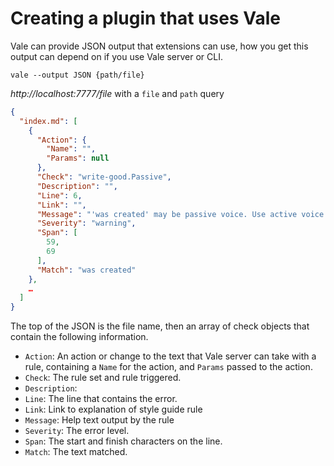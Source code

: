 # Creating a plugin that uses Vale


Vale can provide JSON output that extensions can use, how you get this output can depend on if you use Vale server or CLI.



```shell
vale --output JSON {path/file}
```

_http://localhost:7777/file_ with a `file` and `path` query


```json
{
  "index.md": [
    {
      "Action": {
        "Name": "",
        "Params": null
      },
      "Check": "write-good.Passive",
      "Description": "",
      "Line": 6,
      "Link": "",
      "Message": "'was created' may be passive voice. Use active voice if you can.",
      "Severity": "warning",
      "Span": [
        59,
        69
      ],
      "Match": "was created"
    },
    …
  ]
}
```

The top of the JSON is the file name, then an array of check objects that contain the following information.

- `Action`: An action or change to the text that Vale server can take with a rule, containing a `Name` for the action, and `Params` passed to the action.
- `Check`: The rule set and rule triggered.
- `Description`:
- `Line`: The line that contains the error.
- `Link`: Link to explanation of style guide rule
- `Message`: Help text output by the rule
- `Severity`: The error level.
- `Span`: The start and finish characters on the line.
- `Match`: The text matched.
